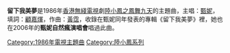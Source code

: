 '''留下我美夢'''是1986年[[香港|香港]][[無綫電視|無綫電視]]劇[[陸小鳳之鳳舞九天_(1986年電視劇)|陸小鳳之鳳舞九天]]的主題曲，主唱：[[甄妮|甄妮]]，填詞：[[顧嘉煇|顧嘉煇]]，作曲：[[黃霑|黃霑]]，收錄在甄妮同年發表的專輯《留下我美夢》裡，她也在2006年的'''甄妮自然瘋演唱會'''唱過此曲。



[[Category:1986年電視主題曲|Category:1986年電視主題曲]]
[[Category:陸小鳳系列|Category:陸小鳳系列]]